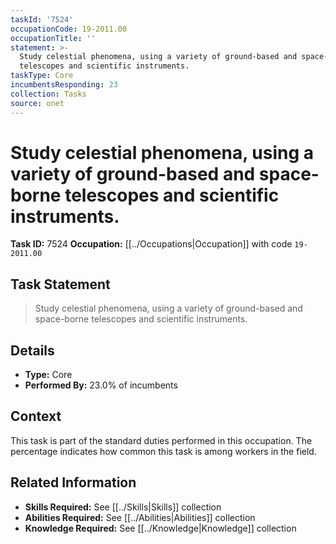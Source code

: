 ```yaml
---
taskId: '7524'
occupationCode: 19-2011.00
occupationTitle: ''
statement: >-
  Study celestial phenomena, using a variety of ground-based and space-borne
  telescopes and scientific instruments.
taskType: Core
incumbentsResponding: 23
collection: Tasks
source: onet
---
```

# Study celestial phenomena, using a variety of ground-based and space-borne telescopes and scientific instruments.

**Task ID:** 7524
**Occupation:** [[../Occupations|Occupation]] with code `19-2011.00`

## Task Statement

> Study celestial phenomena, using a variety of ground-based and space-borne telescopes and scientific instruments.

## Details

- **Type:** Core
- **Performed By:** 23.0% of incumbents

## Context

This task is part of the standard duties performed in this occupation. The percentage indicates how common this task is among workers in the field.

## Related Information

- **Skills Required:** See [[../Skills|Skills]] collection
- **Abilities Required:** See [[../Abilities|Abilities]] collection
- **Knowledge Required:** See [[../Knowledge|Knowledge]] collection

